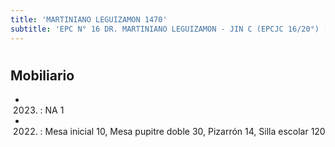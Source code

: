 ```yaml
---
title: 'MARTINIANO LEGUIZAMON 1470'
subtitle: 'EPC N° 16 DR. MARTINIANO LEGUIZAMON - JIN C (EPCJC 16/20°) [S]'
---
```


#


## Mobiliario

*  (2023) : NA 1 

*  (2022) : Mesa inicial 10, Mesa pupitre doble 30, Pizarrón 14, Silla escolar 120 



